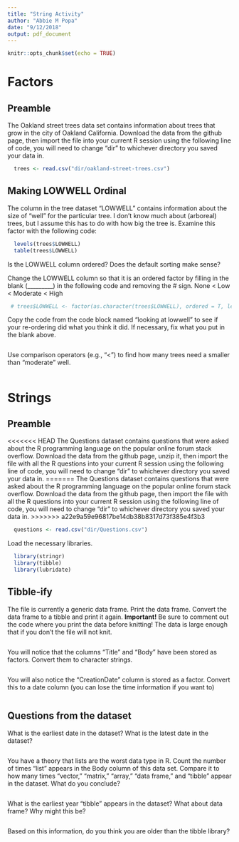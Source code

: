 ```yaml
---
title: "String Activity"
author: "Abbie M Popa"
date: "9/12/2018"
output: pdf_document
---
```


```r
knitr::opts_chunk$set(echo = TRUE)
```

# Factors

## Preamble

The Oakland street trees data set contains information about trees that grow in the city of Oakland California. Download the data from the github page, then import the file into your current R session using the following line of code, you will need to change "dir" to whichever directory you saved your data in.

```r
  trees <- read.csv("dir/oakland-street-trees.csv")
```

## Making LOWWELL Ordinal

The column in the tree dataset "LOWWELL" contains information about the size of "well" for the particular tree. I don't know much about (arboreal) trees, but I assume this has to do with how big the tree is. Examine this factor with the following code:

```r
  levels(trees$LOWWELL)
  table(trees$LOWWELL)
```

Is the LOWWELL column ordered? Does the default sorting make sense?

Change the LOWWELL column so that it is an ordered factor by filling in the blank (_________) in the following code and removing the # sign. None < Low < Moderate < High

```r
 # trees$LOWWELL <- factor(as.character(trees$LOWWELL), ordered = T, levels = c(_________))
```

Copy the code from the code block named "looking at lowwell" to see if your re-ordering did what you think it did. If necessary, fix what you put in the blank above.

```r

```

Use comparison operators (e.g., "<") to find how many trees need a smaller than "moderate" well.

```r

```


# Strings

## Preamble

<<<<<<< HEAD
The Questions dataset contains questions that were asked about the R programming language on the popular online forum stack overflow. Download the data from the github page, unzip it, then import the file with all the R questions into your current R session using the following line of code, you will need to change "dir" to whichever directory you saved your data in.
=======
The Questions dataset contains questions that were asked about the R programming language on the popular online forum stack overflow. Download the data from the github page, then import the file with all the R questions into your current R session using the following line of code, you will need to change "dir" to whichever directory you saved your data in.
>>>>>>> a22e9a59e96817be14db38b8317d73f385e4f3b3

```r
  questions <- read.csv("dir/Questions.csv")
```

Load the necessary libraries.

```r
  library(stringr)
  library(tibble)
  library(lubridate)
```

## Tibble-ify

The file is currently a generic data frame. Print the data frame. Convert the data frame to a tibble and print it again.
**Important!** Be sure to comment out the code where you print the data before knitting! The data is large enough that if you don't the file will not knit.

```r

```

You will notice that the columns "Title" and "Body" have been stored as factors. Convert them to character strings.

```r

```

You will also notice the "CreationDate" column is stored as a factor. Convert this to a date column (you can lose the time information if you want to)

```r

```

## Questions from the dataset

What is the earliest date in the dataset? What is the latest date in the dataset?

```r

```

You have a theory that lists are the worst data type in R. Count the number of times "list" appears in the Body column of this data set. Compare it to how many times "vector," "matrix," "array," "data frame," and "tibble" appear in the dataset. What do you conclude?

```r

```

What is the earliest year "tibble" appears in the dataset? What about data frame? Why might this be?

```r

```

Based on this information, do you think you are older than the tibble library?



